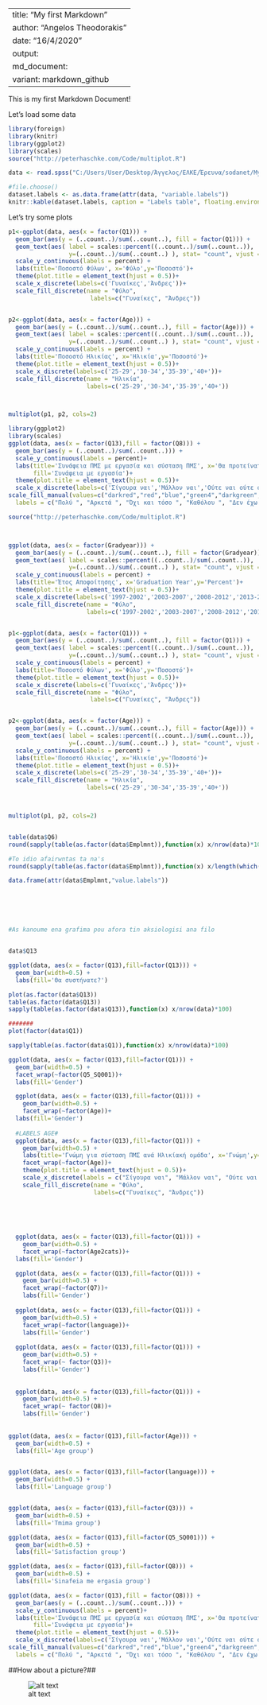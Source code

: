 
---
title: "My first Markdown"
author: "Angelos Theodorakis"
date: "16/4/2020"
output:
 md_document:
    variant: markdown_github
---

This is my first Markdown Document!



Let's load some data 


```r
library(foreign)
library(knitr)
library(ggplot2)
library(scales)
source("http://peterhaschke.com/Code/multiplot.R")

data <- read.spss("C:/Users/User/Desktop/Άγγελος/ΕΛΚΕ/Έρευνα/sodanet/My-encoding.sav",use.value.labels = FALSE, to.data.frame=TRUE)

#file.choose()
dataset.labels <- as.data.frame(attr(data, "variable.labels"))
knitr::kable(dataset.labels, caption = "Labels table", floating.environment="sidewaystable")
```



Let's try some plots


```r

p1<-ggplot(data, aes(x = factor(Q1))) +  
  geom_bar(aes(y = (..count..)/sum(..count..), fill = factor(Q1))) + 
  geom_text(aes( label = scales::percent((..count..)/sum(..count..)),
                 y=(..count..)/sum(..count..) ), stat= "count", vjust = -.3) +
  scale_y_continuous(labels = percent) +
  labs(title='Ποσοστό Φύλων', x='Φύλο',y='Ποσοστό')+
  theme(plot.title = element_text(hjust = 0.5))+
  scale_x_discrete(labels=c('Γυναίκες','Άνδρες'))+
  scale_fill_discrete(name = "Φύλο", 
                       labels=c("Γυναίκες", "Άνδρες"))


p2<-ggplot(data, aes(x = factor(Age))) +  
  geom_bar(aes(y = (..count..)/sum(..count..), fill = factor(Age))) + 
  geom_text(aes( label = scales::percent((..count..)/sum(..count..)),
                 y=(..count..)/sum(..count..) ), stat= "count", vjust = -.3) +
  scale_y_continuous(labels = percent) +
  labs(title='Ποσοστό Ηλικίας', x='Ηλικία',y='Ποσοστό')+
  theme(plot.title = element_text(hjust = 0.5))+
  scale_x_discrete(labels=c('25-29','30-34','35-39','40+'))+
  scale_fill_discrete(name = "Ηλικία", 
                      labels=c('25-29','30-34','35-39','40+'))



multiplot(p1, p2, cols=2)
```



```r
library(ggplot2)
library(scales)
ggplot(data, aes(x = factor(Q13),fill = factor(Q8))) +  
  geom_bar(aes(y = (..count..)/sum(..count..))) + 
  scale_y_continuous(labels = percent)+
  labs(title='Συνάφεια ΠΜΣ με εργασία και σύσταση ΠΜΣ', x='Θα προτείνατε το ΠΜΣ;',y='Ποσοστό',
       fill='Συνάφεια με εργασία')+
  theme(plot.title = element_text(hjust = 0.5))+
  scale_x_discrete(labels=c('Σίγουρα ναι','Μάλλον ναι','Ούτε ναι ούτε όχι','Μάλλον όχι','Σίγουρα όχι'))+
scale_fill_manual(values=c("darkred","red","blue","green4","darkgreen","yellow"),
  labels = c("Πολύ ", "Αρκετά ", "Όχι και τόσο ", "Καθόλου ", "Δεν έχω εργαστεί",'NA'))

```

```r
source("http://peterhaschke.com/Code/multiplot.R")



ggplot(data, aes(x = factor(Gradyear))) +  
  geom_bar(aes(y = (..count..)/sum(..count..), fill = factor(Gradyear))) + 
  geom_text(aes( label = scales::percent((..count..)/sum(..count..)),
                 y=(..count..)/sum(..count..) ), stat= "count", vjust = -.3) +
  scale_y_continuous(labels = percent) +
  labs(title='Έτος Αποφοίτησης', x='Graduation Year',y='Percent')+
  theme(plot.title = element_text(hjust = 0.5))+
  scale_x_discrete(labels=c('1997-2002','2003-2007','2008-2012','2013-2017'))+
  scale_fill_discrete(name = "Φύλο", 
                      labels=c('1997-2002','2003-2007','2008-2012','2013-2017'))


p1<-ggplot(data, aes(x = factor(Q1))) +  
  geom_bar(aes(y = (..count..)/sum(..count..), fill = factor(Q1))) + 
  geom_text(aes( label = scales::percent((..count..)/sum(..count..)),
                 y=(..count..)/sum(..count..) ), stat= "count", vjust = -.3) +
  scale_y_continuous(labels = percent) +
  labs(title='Ποσοστό Φύλων', x='Φύλο',y='Ποσοστό')+
  theme(plot.title = element_text(hjust = 0.5))+
  scale_x_discrete(labels=c('Γυναίκες','Άνδρες'))+
  scale_fill_discrete(name = "Φύλο", 
                       labels=c("Γυναίκες", "Άνδρες"))


p2<-ggplot(data, aes(x = factor(Age))) +  
  geom_bar(aes(y = (..count..)/sum(..count..), fill = factor(Age))) + 
  geom_text(aes( label = scales::percent((..count..)/sum(..count..)),
                 y=(..count..)/sum(..count..) ), stat= "count", vjust = -.3) +
  scale_y_continuous(labels = percent) +
  labs(title='Ποσοστό Ηλικίας', x='Ηλικία',y='Ποσοστό')+
  theme(plot.title = element_text(hjust = 0.5))+
  scale_x_discrete(labels=c('25-29','30-34','35-39','40+'))+
  scale_fill_discrete(name = "Ηλικία", 
                      labels=c('25-29','30-34','35-39','40+'))



multiplot(p1, p2, cols=2)


table(data$Q6)
round(sapply(table(as.factor(data$Emplmnt)),function(x) x/nrow(data)*100),1)

#To idio afairwntas ta na's
round(sapply(table(as.factor(data$Emplmnt)),function(x) x/length(which(!is.na(data$Q6)))*100),1)

data.frame(attr(data$Emplmnt,"value.labels"))






#As kanoume ena grafima pou afora tin aksiologisi ana filo


data$Q13

ggplot(data, aes(x = factor(Q13),fill=factor(Q13))) +  
  geom_bar(width=0.5) + 
  labs(fill='Θα συστήνατε?')

plot(as.factor(data$Q13))
table(as.factor(data$Q13))
sapply(table(as.factor(data$Q13)),function(x) x/nrow(data)*100)

#######
plot(factor(data$Q1))

sapply(table(as.factor(data$Q1)),function(x) x/nrow(data)*100)

ggplot(data, aes(x = factor(Q13),fill=factor(Q1))) +  
  geom_bar(width=0.5) + 
  facet_wrap(~factor(Q5_SQ001))+
  labs(fill='Gender')

  ggplot(data, aes(x = factor(Q13),fill=factor(Q1))) +  
    geom_bar(width=0.5) + 
    facet_wrap(~factor(Age))+
  labs(fill='Gender')
  
  #LABELS AGE#
  ggplot(data, aes(x = factor(Q13),fill=factor(Q1))) +  
    geom_bar(width=0.5) + 
    labs(title='Γνώμη για σύσταση ΠΜΣ ανά Ηλικίακή ομάδα', x='Γνώμη',y='Πλήθος')+
    facet_wrap(~factor(Age))+
    theme(plot.title = element_text(hjust = 0.5))+
    scale_x_discrete(labels = c("Σίγουρα ναι", "Μάλλον ναι", "Ούτε ναι ούτε οχι", "Μάλλον όχι", "Σίγουρα όχι"))+
    scale_fill_discrete(name = "Φύλο", 
                        labels=c("Γυναίκες", "Άνδρες"))
  
  
  
  
  
  ggplot(data, aes(x = factor(Q13),fill=factor(Q1))) +  
    geom_bar(width=0.5) + 
    facet_wrap(~factor(Age2cats))+
  labs(fill='Gender')

  ggplot(data, aes(x = factor(Q13),fill=factor(Q1))) +  
    geom_bar(width=0.5) + 
    facet_wrap(~factor(Q7))+
    labs(fill='Gender')
  
  ggplot(data, aes(x = factor(Q13),fill=factor(Q1))) +  
    geom_bar(width=0.5) + 
    facet_wrap(~factor(language))+
    labs(fill='Gender')
  
  ggplot(data, aes(x = factor(Q13),fill=factor(Q1))) +  
    geom_bar(width=0.5) + 
    facet_wrap(~ factor(Q3))+
    labs(fill='Gender')
 
  
  ggplot(data, aes(x = factor(Q13),fill=factor(Q1))) +  
    geom_bar(width=0.5) + 
    facet_wrap(~ factor(Q8))+
    labs(fill='Gender')
  
  
ggplot(data, aes(x = factor(Q13),fill=factor(Age))) +  
  geom_bar(width=0.5) + 
  labs(fill='Age group')


ggplot(data, aes(x = factor(Q13),fill=factor(language))) +  
  geom_bar(width=0.5) + 
  labs(fill='Language group')


ggplot(data, aes(x = factor(Q13),fill=factor(Q3))) +  
  geom_bar(width=0.5) + 
  labs(fill='Tmima group')

ggplot(data, aes(x = factor(Q13),fill=factor(Q5_SQ001))) +  
  geom_bar(width=0.5) + 
  labs(fill='Satisfaction group')

ggplot(data, aes(x = factor(Q13),fill=factor(Q8))) +  
  geom_bar(width=0.5) + 
  labs(fill='Sinafeia me ergasia group')

ggplot(data, aes(x = factor(Q13),fill = factor(Q8))) +  
  geom_bar(aes(y = (..count..)/sum(..count..))) + 
  scale_y_continuous(labels = percent)+
  labs(title='Συνάφεια ΠΜΣ με εργασία και σύσταση ΠΜΣ', x='Θα προτείνατε το ΠΜΣ;',y='Ποσοστό',
       fill='Συνάφεια με εργασία')+
  theme(plot.title = element_text(hjust = 0.5))+
  scale_x_discrete(labels=c('Σίγουρα ναι','Μάλλον ναι','Ούτε ναι ούτε όχι','Μάλλον όχι','Σίγουρα όχι'))+
scale_fill_manual(values=c("darkred","red","blue","green4","darkgreen","yellow"),
  labels = c("Πολύ ", "Αρκετά ", "Όχι και τόσο ", "Καθόλου ", "Δεν έχω εργαστεί",'NA'))
```
##How about a picture?##

![alt text](C:/Users/User/Desktop/Άγγελος/education-teaching/Teaching/10-beginner-guitar-chords.jpg)





